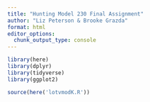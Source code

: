 ```yaml
---
title: "Hunting Model 230 Final Assignment"
author: "Liz Peterson & Brooke Grazda"
format: html
editor_options: 
  chunk_output_type: console
---
```


```r
library(here)
library(dplyr)
library(tidyverse)
library(ggplot2)
```

```r
source(here('lotvmodK.R'))
```

